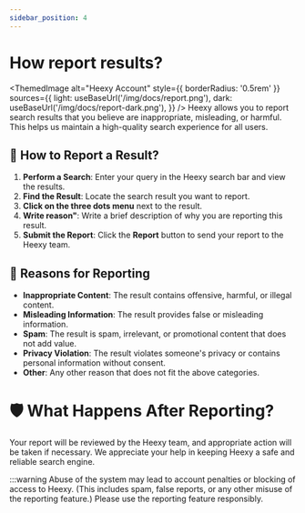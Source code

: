 ---
sidebar_position: 4
---
# How report results?


<ThemedImage
  alt="Heexy Account"
  style={{ borderRadius: '0.5rem' }}
  sources={{
    light: useBaseUrl('/img/docs/report.png'),
    dark: useBaseUrl('/img/docs/report-dark.png'),
  }}
/>
Heexy allows you to report search results that you believe are inappropriate, misleading, or harmful. This helps us maintain a high-quality search experience for all users.

## 🚩 How to Report a Result?
1. **Perform a Search**: Enter your query in the Heexy search bar and view the results.
2. **Find the Result**: Locate the search result you want to report.
3. **Click on the three dots menu** next to the result.
4. **Write reason"**: Write a brief description of why you are reporting this result.
5. **Submit the Report**: Click the **Report** button to send your report to the Heexy team.

## 📜 Reasons for Reporting
- **Inappropriate Content**: The result contains offensive, harmful, or illegal content.
- **Misleading Information**: The result provides false or misleading information.
- **Spam**: The result is spam, irrelevant, or promotional content that does not add value.
- **Privacy Violation**: The result violates someone's privacy or contains personal information without consent.
- **Other**: Any other reason that does not fit the above categories.

# 🛡️ What Happens After Reporting?
Your report will be reviewed by the Heexy team, and appropriate action will be taken if necessary. We appreciate your help in keeping Heexy a safe and reliable search engine.

:::warning
Abuse of the system may lead to account penalties or blocking of access to Heexy. (This includes spam, false reports, or any other misuse of the reporting feature.)
Please use the reporting feature responsibly.